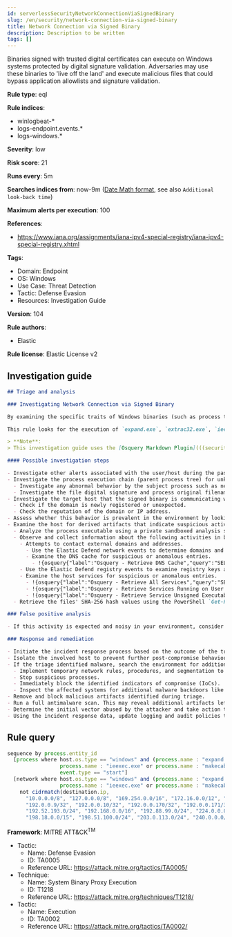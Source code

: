 ```yaml
---
id: serverlessSecurityNetworkConnectionViaSignedBinary
slug: /en/security/network-connection-via-signed-binary
title: Network Connection via Signed Binary
description: Description to be written
tags: []
---
```


<div id="network-connection-via-signed-binary"></div>

Binaries signed with trusted digital certificates can execute on Windows systems protected by digital signature validation. Adversaries may use these binaries to 'live off the land' and execute malicious files that could bypass application allowlists and signature validation.

**Rule type**: eql

**Rule indices**:

* winlogbeat-*
* logs-endpoint.events.*
* logs-windows.*

**Severity**: low

**Risk score**: 21

**Runs every**: 5m

**Searches indices from**: now-9m ([Date Math format](((ref))/common-options.html#date-math), see also <DocLink id="serverlessSecurityRulesUiCreate" section="set-the-rules-schedule">`Additional look-back time`</DocLink>)

**Maximum alerts per execution**: 100

**References**:

* https://www.iana.org/assignments/iana-ipv4-special-registry/iana-ipv4-special-registry.xhtml

**Tags**:

* Domain: Endpoint
* OS: Windows
* Use Case: Threat Detection
* Tactic: Defense Evasion
* Resources: Investigation Guide

**Version**: 104

**Rule authors**:

* Elastic

**Rule license**: Elastic License v2

## Investigation guide

```markdown
## Triage and analysis

### Investigating Network Connection via Signed Binary

By examining the specific traits of Windows binaries (such as process trees, command lines, network connections, registry modifications, and so on) it's possible to establish a baseline of normal activity. Deviations from this baseline can indicate malicious activity, such as masquerading and deserve further investigation.

This rule looks for the execution of `expand.exe`, `extrac32.exe`, `ieexec.exe`, or `makecab.exe` utilities, followed by a network connection to an external address. Attackers can abuse utilities to execute malicious files or masquerade as those utilities to bypass detections and evade defenses.

> **Note**:
> This investigation guide uses the [Osquery Markdown Plugin](((security-guide))/invest-guide-run-osquery.html) introduced in Elastic Stack version 8.5.0. Older Elastic Stack versions will display unrendered Markdown in this guide.

#### Possible investigation steps

- Investigate other alerts associated with the user/host during the past 48 hours.
- Investigate the process execution chain (parent process tree) for unknown processes. Examine their executable files for prevalence, whether they are located in expected locations, and if they are signed with valid digital signatures.
  - Investigate any abnormal behavior by the subject process such as network connections, registry or file modifications, and any spawned child processes.
  - Investigate the file digital signature and process original filename, if suspicious, treat it as potential malware.
- Investigate the target host that the signed binary is communicating with.
  - Check if the domain is newly registered or unexpected.
  - Check the reputation of the domain or IP address.
- Assess whether this behavior is prevalent in the environment by looking for similar occurrences across hosts.
- Examine the host for derived artifacts that indicate suspicious activities:
  - Analyze the process executable using a private sandboxed analysis system.
  - Observe and collect information about the following activities in both the sandbox and the alert subject host:
    - Attempts to contact external domains and addresses.
      - Use the Elastic Defend network events to determine domains and addresses contacted by the subject process by filtering by the process' `process.entity_id`.
      - Examine the DNS cache for suspicious or anomalous entries.
        - !{osquery{"label":"Osquery - Retrieve DNS Cache","query":"SELECT * FROM dns_cache"}}
    - Use the Elastic Defend registry events to examine registry keys accessed, modified, or created by the related processes in the process tree.
    - Examine the host services for suspicious or anomalous entries.
      - !{osquery{"label":"Osquery - Retrieve All Services","query":"SELECT description, display_name, name, path, pid, service_type, start_type, status, user_account FROM services"}}
      - !{osquery{"label":"Osquery - Retrieve Services Running on User Accounts","query":"SELECT description, display_name, name, path, pid, service_type, start_type, status, user_account FROM services WHERE\nNOT (user_account LIKE '%LocalSystem' OR user_account LIKE '%LocalService' OR user_account LIKE '%NetworkService' OR\nuser_account == null)\n"}}
      - !{osquery{"label":"Osquery - Retrieve Service Unsigned Executables with Virustotal Link","query":"SELECT concat('https://www.virustotal.com/gui/file/', sha1) AS VtLink, name, description, start_type, status, pid,\nservices.path FROM services JOIN authenticode ON services.path = authenticode.path OR services.module_path =\nauthenticode.path JOIN hash ON services.path = hash.path WHERE authenticode.result != 'trusted'\n"}}
  - Retrieve the files' SHA-256 hash values using the PowerShell `Get-FileHash` cmdlet and search for the existence and reputation of the hashes in resources like VirusTotal, Hybrid-Analysis, CISCO Talos, Any.run, etc.

### False positive analysis

- If this activity is expected and noisy in your environment, consider adding exceptions — preferably with a combination of destination IP address and command line conditions.

### Response and remediation

- Initiate the incident response process based on the outcome of the triage.
- Isolate the involved host to prevent further post-compromise behavior.
- If the triage identified malware, search the environment for additional compromised hosts.
  - Implement temporary network rules, procedures, and segmentation to contain the malware.
  - Stop suspicious processes.
  - Immediately block the identified indicators of compromise (IoCs).
  - Inspect the affected systems for additional malware backdoors like reverse shells, reverse proxies, or droppers that attackers could use to reinfect the system.
- Remove and block malicious artifacts identified during triage.
- Run a full antimalware scan. This may reveal additional artifacts left in the system, persistence mechanisms, and malware components.
- Determine the initial vector abused by the attacker and take action to prevent reinfection through the same vector.
- Using the incident response data, update logging and audit policies to improve the mean time to detect (MTTD) and the mean time to respond (MTTR).

```

## Rule query

```js
sequence by process.entity_id
  [process where host.os.type == "windows" and (process.name : "expand.exe" or process.name : "extrac32.exe" or
                 process.name : "ieexec.exe" or process.name : "makecab.exe") and
                 event.type == "start"]
  [network where host.os.type == "windows" and (process.name : "expand.exe" or process.name : "extrac32.exe" or
                 process.name : "ieexec.exe" or process.name : "makecab.exe") and
    not cidrmatch(destination.ip,
      "10.0.0.0/8", "127.0.0.0/8", "169.254.0.0/16", "172.16.0.0/12", "192.0.0.0/24", "192.0.0.0/29", "192.0.0.8/32",
      "192.0.0.9/32", "192.0.0.10/32", "192.0.0.170/32", "192.0.0.171/32", "192.0.2.0/24", "192.31.196.0/24",
      "192.52.193.0/24", "192.168.0.0/16", "192.88.99.0/24", "224.0.0.0/4", "100.64.0.0/10", "192.175.48.0/24",
      "198.18.0.0/15", "198.51.100.0/24", "203.0.113.0/24", "240.0.0.0/4", "::1", "FE80::/10", "FF00::/8")]

```

**Framework**: MITRE ATT&CK<sup>TM</sup>

* Tactic:
    * Name: Defense Evasion
    * ID: TA0005
    * Reference URL: https://attack.mitre.org/tactics/TA0005/
* Technique:
    * Name: System Binary Proxy Execution
    * ID: T1218
    * Reference URL: https://attack.mitre.org/techniques/T1218/
* Tactic:
    * Name: Execution
    * ID: TA0002
    * Reference URL: https://attack.mitre.org/tactics/TA0002/


